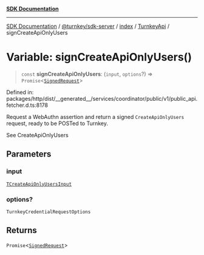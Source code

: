 [**SDK Documentation**](../../../../../../README.mdx)

***

[SDK Documentation](../../../../../../packages.mdx) / [@turnkey/sdk-server](../../../../README.mdx) / [index](../../../README.mdx) / [TurnkeyApi](../README.mdx) / signCreateApiOnlyUsers

# Variable: signCreateApiOnlyUsers()

> `const` **signCreateApiOnlyUsers**: (`input`, `options`?) => `Promise`\<[`SignedRequest`](../../../../../http/index/type-aliases/SignedRequest.mdx)\>

Defined in: packages/http/dist/\_\_generated\_\_/services/coordinator/public/v1/public\_api.fetcher.d.ts:8178

Request a WebAuthn assertion and return a signed `CreateApiOnlyUsers` request, ready to be POSTed to Turnkey.

See CreateApiOnlyUsers

## Parameters

### input

[`TCreateApiOnlyUsersInput`](../type-aliases/TCreateApiOnlyUsersInput.mdx)

### options?

`TurnkeyCredentialRequestOptions`

## Returns

`Promise`\<[`SignedRequest`](../../../../../http/index/type-aliases/SignedRequest.mdx)\>
